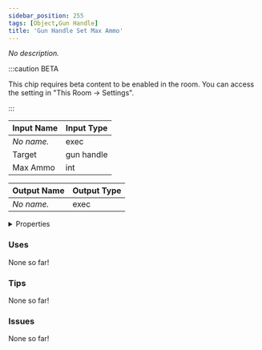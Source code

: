 ```yaml
---
sidebar_position: 255
tags: [Object,Gun Handle]
title: 'Gun Handle Set Max Ammo'
---
```


*No description.*

:::caution BETA

This chip requires beta content to be enabled in the room. You can access the setting in "This Room -> Settings".

:::


<EsbSvg />

| Input Name | Input Type |
|-----------|-----------|
| *No name.* | exec |
| Target | gun handle |
| Max Ammo | int |

| Output Name | Output Type |
|-----------|-----------|
| *No name.* | exec |


<details>
  <summary>Properties</summary>
  <div>
    <div>
    <table>
      <thead>
        <tr>
          <th>Is beta required?</th>
          <th>✅</th>
        </tr>
        <tr>
          <th>Is this chip a trolling risk?</th>
          <th>❌</th>
        </tr>
        <tr>
          <th>Is this chip a role assignment risk?</th>
          <th>❌</th>
        </tr>
        <tr>
          <th>Chip UUID</th>
          <th>d0ace61e-9d6f-440a-839c-65a3e6aa1e9b</th>
        </tr>
      </thead>
    </table>
    </div>
  </div>
</details>

### Uses

None so far!

### Tips

None so far!

### Issues

None so far!